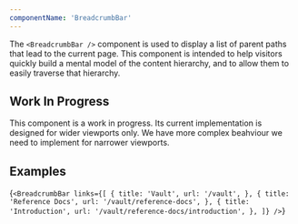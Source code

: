 ```yaml
---
componentName: 'BreadcrumbBar'
---
```


The `<BreadcrumbBar />` component is used to display a list of parent paths that lead to the current page. This component is intended to help visitors quickly build a mental model of the content hierarchy, and to allow them to easily traverse that hierarchy.

## Work In Progress

This component is a work in progress. Its current implementation is designed for wider viewports only. We have more complex beahviour we need to implement for narrower viewports.

## Examples

<LiveComponent>{`
<BreadcrumbBar
  links={[
    {
      title: 'Vault',
      url: '/vault',
    },
    {
      title: 'Reference Docs',
      url: '/vault/reference-docs',
    },
    {
      title: 'Introduction',
      url: '/vault/reference-docs/introduction',
    },
  ]}
/>
`}</LiveComponent>
